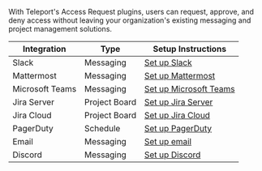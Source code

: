 With Teleport's Access Request plugins, users can request,
approve, and deny access without leaving your organization's existing messaging
and project management solutions.

| Integration | Type | Setup Instructions |
| - | - | - |
| Slack | Messaging | [Set up Slack](../access-controls/access-request-plugins/ssh-approval-slack.mdx) |
| Mattermost | Messaging | [Set up Mattermost](../access-controls/access-request-plugins/ssh-approval-mattermost.mdx) |
| Microsoft Teams | Messaging | [Set up Microsoft Teams](../access-controls/access-request-plugins/ssh-approval-msteams.mdx) |
| Jira Server | Project Board | [Set up Jira Server](../access-controls/access-request-plugins/ssh-approval-jira-server.mdx) |
| Jira Cloud | Project Board | [Set up Jira Cloud](../access-controls/access-request-plugins/ssh-approval-jira-cloud.mdx) |
| PagerDuty | Schedule | [Set up PagerDuty](../access-controls/access-request-plugins/ssh-approval-pagerduty.mdx) |
| Email | Messaging | [Set up email](../access-controls/access-request-plugins/ssh-approval-email.mdx) |
| Discord | Messaging | [Set up Discord](../access-controls/access-request-plugins/ssh-approval-discord.mdx) |
